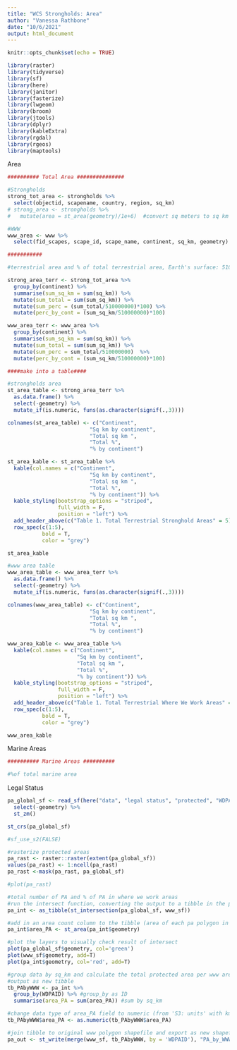 ```yaml
---
title: "WCS Strongholds: Area"
author: "Vanessa Rathbone"
date: "10/6/2021"
output: html_document
---
```


```r
knitr::opts_chunk$set(echo = TRUE)

library(raster)
library(tidyverse)
library(sf)
library(here)
library(janitor)
library(fasterize)
library(lwgeom)
library(broom)
library(jtools)
library(dplyr)
library(kableExtra)
library(rgdal)
library(rgeos)
library(maptools)

```

Area
```r

########## Total Area ###############

#Strongholds
strong_tot_area <- strongholds %>%
  select(objectid, scapename, country, region, sq_km)
# strong_area <- strongholds %>% 
#   mutate(area = st_area(geometry)/1e+6)  #convert sq meters to sq km

#WWW
www_area <- www %>% 
  select(fid_scapes, scape_id, scape_name, continent, sq_km, geometry)

###########

#terrestrial area and % of total terrestrial area, Earth's surface: 510,000,000 km2

strong_area_terr <- strong_tot_area %>% 
  group_by(continent) %>% 
  summarise(sum_sq_km = sum(sq_km)) %>% 
  mutate(sum_total = sum(sum_sq_km)) %>% 
  mutate(sum_perc = (sum_total/510000000)*100) %>% 
  mutate(perc_by_cont = (sum_sq_km/510000000)*100)

www_area_terr <- www_area %>% 
  group_by(continent) %>% 
  summarise(sum_sq_km = sum(sq_km)) %>% 
  mutate(sum_total = sum(sum_sq_km)) %>% 
  mutate(sum_perc = sum_total/510000000)  %>% 
  mutate(perc_by_cont = (sum_sq_km/510000000)*100)

####make into a table####

#strongholds area
st_area_table <- strong_area_terr %>%
  as.data.frame() %>% 
  select(-geometry) %>% 
  mutate_if(is.numeric, funs(as.character(signif(.,3))))

colnames(st_area_table) <- c("Continent",
                          "Sq km by continent",
                          "Total sq km ",
                          "Total %",
                          "% by continent")

st_area_kable <- st_area_table %>%   
  kable(col.names = c("Continent",
                          "Sq km by continent",
                          "Total sq km ",
                          "Total %",
                          "% by continent")) %>%
  kable_styling(bootstrap_options = "striped",
                full_width = F,
                position = "left") %>% 
  add_header_above(c("Table 1. Total Terrestrial Stronghold Areas" = 5)) %>% 
  row_spec(c(1:5),
           bold = T, 
           color = "grey")

st_area_kable

#www area table
www_area_table <- www_area_terr %>%
  as.data.frame() %>% 
  select(-geometry) %>% 
  mutate_if(is.numeric, funs(as.character(signif(.,3))))

colnames(www_area_table) <- c("Continent",
                          "Sq km by continent",
                          "Total sq km ",
                          "Total %",
                          "% by continent")

www_area_kable <- www_area_table %>%   
  kable(col.names = c("Continent",
                      "Sq km by continent",
                      "Total sq km ",
                      "Total %",
                      "% by continent")) %>%
  kable_styling(bootstrap_options = "striped",
                full_width = F,
                position = "left") %>% 
  add_header_above(c("Table 1. Total Terrestrial Where We Work Areas" = 5)) %>% 
  row_spec(c(1:5),
           bold = T, 
           color = "grey")

www_area_kable

```
Marine Areas
```r
########## Marine Areas ##########

#%of total marine area

```

Legal Status
```r

pa_global_sf <- read_sf(here("data", "legal status", "protected", "WDPA_Oct2021_Public_shp-polygons.shp")) %>%
  select(-geometry) %>% 
  st_zm()

st_crs(pa_global_sf)

#sf_use_s2(FALSE)

#rasterize protected areas
pa_rast <- raster::raster(extent(pa_global_sf))
values(pa_rast) <- 1:ncell(pa_rast)
pa_rast <-mask(pa_rast, pa_global_sf)

#plot(pa_rast)

#total number of PA and % of PA in where we work areas
#run the intersect function, converting the output to a tibble in the process
pa_int <- as_tibble(st_intersection(pa_global_sf, www_sf))

#add in an area count column to the tibble (area of each pa polygon in intersect layer)
pa_int$area_PA <- st_area(pa_int$geometry)

#plot the layers to visually check result of intersect
plot(pa_global_sf$geometry, col='green')
plot(www_sf$geometry, add=T)
plot(pa_int$geometry, col='red', add=T)

#group data by sq_km and calculate the total protected area per www area
#output as new tibble
tb_PAbyWWW <- pa_int %>%
  group_by(WDPAID) %>% #group_by as ID
  summarise(area_PA = sum(area_PA)) #sum by sq_km

#change data type of area_PA field to numeric (from 'S3: units' with km^2 suffix)
tb_PAbyWWW$area_PA <- as.numeric(tb_PAbyWWW$area_PA)

#join tibble to original www polygon shapefile and export as new shapefile
pa_out <- st_write(merge(www_sf, tb_PAbyWWW, by = 'WDPAID'), "PA_by_WWW.shp")



```

